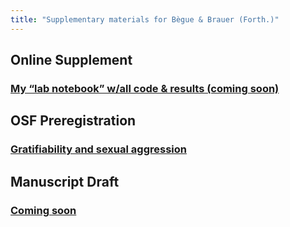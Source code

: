```yaml
---
title: "Supplementary materials for Bègue & Brauer (Forth.)"
---
```


## Online Supplement 

### [My "lab notebook" w/all code & results (coming soon)]()

## OSF Preregistration

### [Gratifiability and sexual aggression](https://osf.io/nyr3t)

## Manuscript Draft 

### [Coming soon]()

